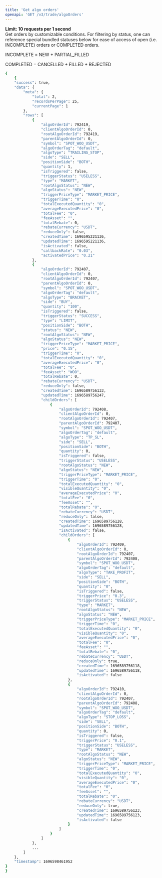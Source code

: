 ```yaml
---
title: 'Get algo orders'
openapi: 'GET /v3/trade/algoOrders'
---
```

**Limit: 10 requests per 1 second**  
Get orders by customizable conditions.  For filtering by status, one can reference special bundled statuses below for ease of access of open (i.e. INCOMPLETE) orders or COMPLETED orders.

INCOMPLETE = NEW + PARTIAL_FILLED

COMPLETED = CANCELLED + FILLED + REJECTED


<ResponseExample>

```bash
{
    {
    "success": true,
    "data": {
        "meta": {
            "total": 2,
            "recordsPerPage": 25,
            "currentPage": 1
        },
        "rows": [
            {
                "algoOrderId": 792419,
                "clientAlgoOrderId": 0,
                "rootAlgoOrderId": 792419,
                "parentAlgoOrderId": 0,
                "symbol": "SPOT_WOO_USDT",
                "algoOrderTag": "default",
                "algoType": "TRAILING_STOP",
                "side": "SELL",
                "positionSide": "BOTH",
                "quantity": 1,
                "isTriggered": false,
                "triggerStatus": "USELESS",
                "type": "MARKET",
                "rootAlgoStatus": "NEW",
                "algoStatus": "NEW",
                "triggerPriceType": "MARKET_PRICE",
                "triggerTime": "0",
                "totalExecutedQuantity": "0",
                "averageExecutedPrice": "0",
                "totalFee": "0",
                "feeAsset": "",
                "totalRebate": 0,
                "rebateCurrency": "USDT",
                "reduceOnly": false,
                "createdTime": 1696595221136,
                "updatedTime": 1696595221136,
                "isActivated": false,
                "callbackRate": "0.03",
                "activatedPrice": "0.21"
            },
            {
                "algoOrderId": 792407,
                "clientAlgoOrderId": 0,
                "rootAlgoOrderId": 792407,
                "parentAlgoOrderId": 0,
                "symbol": "SPOT_WOO_USDT",
                "algoOrderTag": "default",
                "algoType": "BRACKET",
                "side": "BUY",
                "quantity": "100",
                "isTriggered": false,
                "triggerStatus": "SUCCESS",
                "type": "LIMIT",
                "positionSide": "BOTH",
                "status": "NEW",
                "rootAlgoStatus": "NEW",
                "algoStatus": "NEW",
                "triggerPriceType": "MARKET_PRICE",
                "price": "0.15",
                "triggerTime": "0",
                "totalExecutedQuantity": "0",
                "averageExecutedPrice": "0",
                "totalFee": "0",
                "feeAsset": "WOO",
                "totalRebate": 0,
                "rebateCurrency": "USDT",
                "reduceOnly": false,
                "createdTime": 1696589756133,
                "updatedTime": 1696589756247,
                "childOrders": [
                    {
                        "algoOrderId": 792408,
                        "clientAlgoOrderId": 0,
                        "rootAlgoOrderId": 792407,
                        "parentAlgoOrderId": 792407,
                        "symbol": "SPOT_WOO_USDT",
                        "algoOrderTag": "default",
                        "algoType": "TP_SL",
                        "side": "SELL",
                        "positionSide": "BOTH",
                        "quantity": 0,
                        "isTriggered": false,
                        "triggerStatus": "USELESS",
                        "rootAlgoStatus": "NEW",
                        "algoStatus": "NEW",
                        "triggerPriceType": "MARKET_PRICE",
                        "triggerTime": "0",
                        "totalExecutedQuantity": "0",
                        "visibleQuantity": "0",
                        "averageExecutedPrice": "0",
                        "totalFee": "0",
                        "feeAsset": "",
                        "totalRebate": "0",
                        "rebateCurrency": "USDT",
                        "reduceOnly": false,
                        "createdTime": 1696589756128,
                        "updatedTime": 1696589756128,
                        "isActivated": false,
                        "childOrders": [
                            {
                                "algoOrderId": 792409,
                                "clientAlgoOrderId": 0,
                                "rootAlgoOrderId": 792407,
                                "parentAlgoOrderId": 792408,
                                "symbol": "SPOT_WOO_USDT",
                                "algoOrderTag": "default",
                                "algoType": "TAKE_PROFIT",
                                "side": "SELL",
                                "positionSide": "BOTH",
                                "quantity": "0",
                                "isTriggered": false,
                                "triggerPrice": "0.3",
                                "triggerStatus": "USELESS",
                                "type": "MARKET",
                                "rootAlgoStatus": "NEW",
                                "algoStatus": "NEW",
                                "triggerPriceType": "MARKET_PRICE",
                                "triggerTime": "0",
                                "totalExecutedQuantity": "0",
                                "visibleQuantity": "0",
                                "averageExecutedPrice": "0",
                                "totalFee": "0",
                                "feeAsset": "",
                                "totalRebate": "0",
                                "rebateCurrency": "USDT",
                                "reduceOnly": true,
                                "createdTime": 1696589756118,
                                "updatedTime": 1696589756118,
                                "isActivated": false
                            },
                            {
                                "algoOrderId": 792410,
                                "clientAlgoOrderId": 0,
                                "rootAlgoOrderId": 792407,
                                "parentAlgoOrderId": 792408,
                                "symbol": "SPOT_WOO_USDT",
                                "algoOrderTag": "default",
                                "algoType": "STOP_LOSS",
                                "side": "SELL",
                                "positionSide": "BOTH",
                                "quantity": 0,
                                "isTriggered": false,
                                "triggerPrice": "0.1",
                                "triggerStatus": "USELESS",
                                "type": "MARKET",
                                "rootAlgoStatus": "NEW",
                                "algoStatus": "NEW",
                                "triggerPriceType": "MARKET_PRICE",
                                "triggerTime": "0",
                                "totalExecutedQuantity": "0",
                                "visibleQuantity": "0",
                                "averageExecutedPrice": "0",
                                "totalFee": "0",
                                "feeAsset": "",
                                "totalRebate": "0",
                                "rebateCurrency": "USDT",
                                "reduceOnly": true,
                                "createdTime": 1696589756123,
                                "updatedTime": 1696589756123,
                                "isActivated": false
                            }
                        ]
                    }
                ]
            },
            ...
        ]
    },
    "timestamp": 1696598461952
}
}
```

</ResponseExample>

